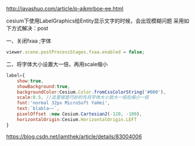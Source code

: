 

http://javashuo.com/article/p-ajkmrboe-ee.html




cesium下使用LabelGraphics给Entity显示文字的时候，会出现模糊问题
采用如下方式解决：post

一、关闭fxaa ;字体
```js
viewer.scene.postProcessStages.fxaa.enabled = false;
```

二、将字体大小设置大一倍，再用scale缩小
```js
label={
    show:true,
    showBackground:true,
    backgroundColor:Cesium.Color.fromCssColorString('#000'),
    scale:0.5, //这里很是巧妙的先将字体大小放大一倍在缩小一倍
    font:'normal 32px MicroSoft YaHei',
    text:`blabla~~`,
    pixelOffset :new Cesium.Cartesian2(-120, -100),
    horizontalOrigin:Cesium.HorizontalOrigin.LEFT
}

```


https://blog.csdn.net/iamthek/article/details/83004006